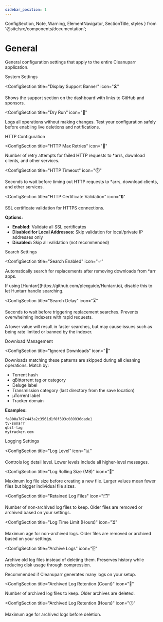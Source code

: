 ```yaml
---
sidebar_position: 1
---
```


  ConfigSection,
  Note,
  Warning,
  ElementNavigator,
  SectionTitle,
  styles
} from '@site/src/components/documentation';

# General

General configuration settings that apply to the entire Cleanuparr application.

<ElementNavigator />

<div className={styles.documentationPage}>

<div className={styles.section}>

<SectionTitle icon="⚙️">System Settings</SectionTitle>

<ConfigSection
  title="Display Support Banner"
  icon="🎗️"
>

Shows the support section on the dashboard with links to GitHub and sponsors.

</ConfigSection>

<ConfigSection
  title="Dry Run"
  icon="🧪"
>

Logs all operations without making changes. Test your configuration safely before enabling live deletions and notifications.

</ConfigSection>

</div>

<div className={styles.section}>

<SectionTitle icon="🌐">HTTP Configuration</SectionTitle>

<ConfigSection
  title="HTTP Max Retries"
  icon="🔄"
>

Number of retry attempts for failed HTTP requests to *arrs, download clients, and other services.

</ConfigSection>

<ConfigSection
  title="HTTP Timeout"
  icon="⏱️"
>

Seconds to wait before timing out HTTP requests to *arrs, download clients, and other services.

</ConfigSection>

<ConfigSection
  title="HTTP Certificate Validation"
  icon="🔒"
>

SSL certificate validation for HTTPS connections.

**Options:**
- **Enabled:** Validate all SSL certificates
- **Disabled for Local Addresses:** Skip validation for local/private IP addresses only
- **Disabled:** Skip all validation (not recommended)

</ConfigSection>

</div>

<div className={styles.section}>

<SectionTitle icon="🔍">Search Settings</SectionTitle>

<ConfigSection
  title="Search Enabled"
  icon="✅"
>

Automatically search for replacements after removing downloads from *arr apps.

<Note>
If using [Huntarr](https://github.com/plexguide/Huntarr.io), disable this to let Huntarr handle searching.
</Note>

</ConfigSection>

<ConfigSection
  title="Search Delay"
  icon="⏳"
>

Seconds to wait before triggering replacement searches. Prevents overwhelming indexers with rapid requests.

<Warning>
A lower value will result in faster searches, but may cause issues such as being rate limited or banned by the indexer.
</Warning>

</ConfigSection>

<div className={styles.section}>

<SectionTitle icon="📦">Download Management</SectionTitle>

<ConfigSection
  title="Ignored Downloads"
  icon="🚯"
>

Downloads matching these patterns are skipped during all cleaning operations. Match by:
- Torrent hash
- qBittorrent tag or category
- Deluge label
- Transmission category (last directory from the save location)
- µTorrent label
- Tracker domain

**Examples:**
```
fa800a7d7c443a2c3561d1f8f393c089036dade1
tv-sonarr
qbit-tag
mytracker.com
```

</ConfigSection>

</div>

</div>

<div className={styles.section}>

<SectionTitle icon="📝">Logging Settings</SectionTitle>

<ConfigSection
  title="Log Level"
  icon="📊"
>

Controls log detail level. Lower levels include all higher-level messages.

</ConfigSection>

<ConfigSection
  title="Log Rolling Size (MB)"
  icon="📐"
>

Maximum log file size before creating a new file. Larger values mean fewer files but bigger individual file sizes.

</ConfigSection>

<ConfigSection
  title="Retained Log Files"
  icon="🗂️"
>

Number of non-archived log files to keep. Older files are removed or archived based on your settings.

</ConfigSection>

<ConfigSection
  title="Log Time Limit (Hours)"
  icon="⏳"
>

Maximum age for non-archived logs. Older files are removed or archived based on your settings.

</ConfigSection>

<ConfigSection
  title="Archive Logs"
  icon="🗄️"
>

Archive old log files instead of deleting them. Preserves history while reducing disk usage through compression.

<Note>
Recommended if Cleanuparr generates many logs on your setup.
</Note>

</ConfigSection>

<ConfigSection
  title="Archived Log Retention (Count)"
  icon="🧾"
>

Number of archived log files to keep. Older archives are deleted.

</ConfigSection>

<ConfigSection
  title="Archived Log Retention (Hours)"
  icon="🕒"
>

Maximum age for archived logs before deletion.

</ConfigSection>

</div>

</div>
